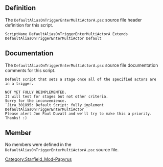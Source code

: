 {{Script_Object_Summary
| title = DefaultAliasOnTriggerEnterMultiActorA
| name = [[SFM:Script-DefaultAliasOnTriggerEnterMultiActorA|DefaultAliasOnTriggerEnterMultiActorA]]
| extends = [[SFM:Script-DefaultAliasOnTriggerEnterMultiActor|DefaultAliasOnTriggerEnterMultiActor]] → [[SFM:Script-DefaultAlias|DefaultAlias]] → [[SFM:Script-DefaultAliasParent|DefaultAliasParent]] → [[SFM:Script-ReferenceAlias|ReferenceAlias]] → [[SFM:Script-Alias|Alias]] → [[SFM:Script-ScriptObject|ScriptObject]]
| flags = Default
}}


== Definition ==
The <code>DefaultAliasOnTriggerEnterMultiActorA.psc</code> source file header definition for this script.

<source lang="papyrus">
ScriptName DefaultAliasOnTriggerEnterMultiActorA Extends DefaultAliasOnTriggerEnterMultiActor Default
</source>


== Documentation ==
The <code>DefaultAliasOnTriggerEnterMultiActorA.psc</code> source file documentation comments for this script.

<source>
Default script that sets a stage once all of the specified actors are in a trigger.

NOT YET FULLY REIMPLEMENTED.
It will test for stages but not other criteria.
Sorry for the inconvenience.
`Jira 301895: Default Script: fully implement DefaultAliasOnTriggerEnterMultiActor `
Please alert Jon Paul Duvall and we'll try to make this a priority.
Thanks! :)
</source>


== Member ==
No members were defined in the <code>DefaultAliasOnTriggerEnterMultiActorA.psc</code> source file.


[[Category:Starfield_Mod-Papyrus]]
